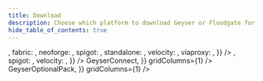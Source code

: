 ```yaml
---
title: Download
description: Choose which platform to download Geyser or Floodgate for.
hide_table_of_contents: true
---
```










<HeroBanner 
    title="Download"
    subheading="Download the latest versions of our various projects."
    backgroundImage={HeroBackground}
/>

<Tabs>
    <TabItem value="geyser" label="Geyser" default>
        <ProjectDownload 
            projectId="geyser" 
            description="A bridge/proxy allowing you to connect to Minecraft: Java Edition servers with Minecraft: Bedrock Edition."
            setup="/geyser/setup"
            downloadsInfo={{
                bungeecord: <PlatformIcon svg={WaterfallBungeeCordIcon} text="BungeeCord"/>,
                fabric: <PlatformIcon img={FabricIcon} text="Fabric"/>,
                neoforge: <PlatformIcon img={NeoForgeIcon} text="NeoForge"/>,
                spigot: <PlatformIcon img={PaperSpigotIcon} text="Spigot/Paper"/>,
                standalone: <PlatformIcon img={StandaloneIcon} text="Standalone"/>,
                velocity: <PlatformIcon img={VelocityIcon} text="Velocity"/>,
                viaproxy: <PlatformIcon img={ViaProxyIcon} text="ViaProxy"/>,
            }}
        />
    </TabItem>
    <TabItem value="floodgate" label="Floodgate">
        <ProjectDownload
            projectId="floodgate"
            description="Hybrid mode plugin to allow for connections from Geyser to join online mode servers."
            setup="/floodgate/setup"
            downloadsInfo={{
                bungee: <PlatformIcon svg={WaterfallBungeeCordIcon} text="BungeeCord"/>,
                spigot: <PlatformIcon img={PaperSpigotIcon} text="Spigot/Paper"/>,
                velocity: <PlatformIcon img={VelocityIcon} text="Velocity"/>,
            }}
        />
    </TabItem>
    <TabItem value="other-projects" label="Other Projects">
        <Tabs>
            <TabItem value='geyserconnect' label='GeyserConnect'>
                <ProjectDownload
                    projectId="geyserconnect"
                    description="An easy way for Bedrock Edition clients to connect to any Java Edition servers without having to run anything."
                    setup='/other/geyserconnect'
                    downloadsInfo={{
                        geyserconnect: <><FontAwesomeIcon icon={faTowerCell}/> GeyserConnect</>,
                    }}
                    gridColumns={1}
                />
            </TabItem>
            <TabItem value='geyseroptionalpack' label='GeyserOptionalPack'>
                <ProjectDownload
                    projectId="geyseroptionalpack"
                    description="Optional Bedrock resource pack to extend Geyser functionality."
                    setup='/other/geyseroptionalpack'
                    downloadsInfo={{
                        geyseroptionalpack: <><FontAwesomeIcon icon={faFileZipper}/> GeyserOptionalPack</>,
                    }}
                    gridColumns={1}
                />
            </TabItem>
        </Tabs>
    </TabItem>
</Tabs>